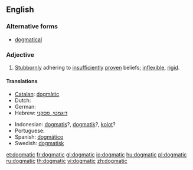 ==English==

===Alternative forms===
* [[dogmatical]]

===Adjective===
{{en-adj}}

# [[stubbornly|Stubbornly]] adhering to [[insufficiently]] [[proven]] beliefs; [[inflexible]], [[rigid]].

====Translations====
{{trans-top|stubbornly adhering to insufficiently proven beliefs}}
* [[Catalan]]: [[dogmàtic]]
* Dutch: {{t+|nl|dogmatisch}}
* German: {{t+|de|dogmatisch}}
* Hebrew: [[דוגמטי, פסקני]]
{{trans-mid}}
* Indonesian: [[dogmatis]]?, [[dogmatik]]?, [[kolot]]?
* Portuguese: {{t+|pt|dogmático}}
* Spanish: [[dogmático]]
* Swedish: [[dogmatisk]]
{{trans-bottom}}

[[et:dogmatic]]
[[fr:dogmatic]]
[[gl:dogmatic]]
[[io:dogmatic]]
[[hu:dogmatic]]
[[pl:dogmatic]]
[[ru:dogmatic]]
[[th:dogmatic]]
[[vi:dogmatic]]
[[zh:dogmatic]]
